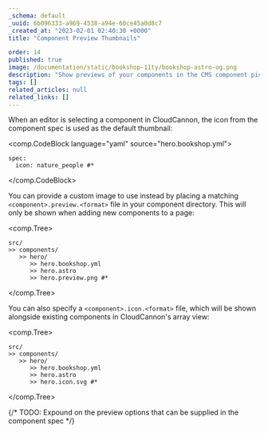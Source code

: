 ```yaml
---
_schema: default
_uuid: 6b096333-a969-4538-a94e-60ce45a0d8c7
_created_at: "2023-02-01 02:40:30 +0000"
title: "Component Preview Thumbnails"

order: 14
published: true
image: /documentation/static/bookshop-11ty/bookshop-astro-og.png
description: "Show previews of your components in the CMS component picker"
tags: []
related_articles: null
related_links: []
---
```


When an editor is selecting a component in CloudCannon,
the icon from the component spec is used as the default thumbnail:

<comp.CodeBlock language="yaml" source="hero.bookshop.yml">
```
spec:
  icon: nature_people #*
```
</comp.CodeBlock>

You can provide a custom image to use instead by placing a matching `<component>.preview.<format>`
file in your component directory. This will only be shown when adding new components to a page:

<comp.Tree>
```
src/
>> components/
   >> hero/
      >> hero.bookshop.yml
      >> hero.astro
      >> hero.preview.png #*
```
</comp.Tree>

You can also specify a `<component>.icon.<format>` file, which will be shown alongside existing components
in CloudCannon's array view:

<comp.Tree>
```
src/
>> components/
   >> hero/
      >> hero.bookshop.yml
      >> hero.astro
      >> hero.icon.svg #*
```
</comp.Tree>

{/* TODO: Expound on the preview options that can be supplied in the component spec */}